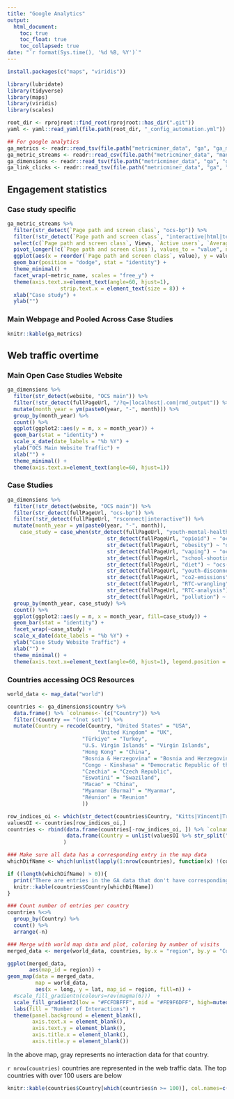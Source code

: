 ```yaml
---
title: "Google Analytics"
output:
  html_document:
    toc: true
    toc_float: true
    toc_collapsed: true
date: "`r format(Sys.time(), '%d %B, %Y')`"
---
```


```r

install.packages(c("maps", "viridis"))

library(lubridate)
library(tidyverse)
library(maps)
library(viridis)
library(scales)

root_dir <- rprojroot::find_root(rprojroot::has_dir(".git"))
yaml <- yaml::read_yaml(file.path(root_dir, "_config_automation.yml"))

## For google analytics
ga_metrics <- readr::read_tsv(file.path("metricminer_data", "ga", "ga_metrics.tsv"))
ga_metric_streams <- readr::read_csv(file.path("metricminer_data", "manual", "ga_report_csv_export.csv"))
ga_dimensions <- readr::read_tsv(file.path("metricminer_data", "ga", "ga_dimensions.tsv"))
ga_link_clicks <- readr::read_tsv(file.path("metricminer_data", "ga", "ga_link_clicks.tsv"))
```

## Engagement statistics

### Case study specific

```r
ga_metric_streams %>% 
  filter(str_detect(`Page path and screen class`, "ocs-bp")) %>% 
  filter(!str_detect(`Page path and screen class`, "interactive|html|templates")) %>% 
  select(c(`Page path and screen class`, Views, `Active users`, `Average engagement time per active user`, `Event count`)) %>% 
  pivot_longer(!c(`Page path and screen class`), values_to = "value", names_to = "metric_name") %>%
  ggplot(aes(x = reorder(`Page path and screen class`, value), y = value)) +
  geom_bar(position = "dodge", stat = "identity") +
  theme_minimal() +
  facet_wrap(~metric_name, scales = "free_y") + 
  theme(axis.text.x=element_text(angle=60, hjust=1), 
                 strip.text.x = element_text(size = 8)) +
  xlab("Case study") +
  ylab("")
```

### Main Webpage and Pooled Across Case Studies

```r
knitr::kable(ga_metrics)
```

## Web traffic overtime

### Main Open Case Studies Website

```r
ga_dimensions %>% 
  filter(str_detect(website, "OCS main")) %>%
  filter(!str_detect(fullPageUrl, "/?q=|localhost|.com|rmd_output")) %>%
  mutate(month_year = ym(paste0(year, "-", month))) %>%
  group_by(month_year) %>% 
  count() %>% 
  ggplot(ggplot2::aes(y = n, x = month_year)) + 
  geom_bar(stat = "identity") + 
  scale_x_date(date_labels = "%b %Y") + 
  ylab("OCS Main Website Traffic") +
  xlab("") +
  theme_minimal() +
  theme(axis.text.x=element_text(angle=60, hjust=1))
```

### Case Studies

```r
ga_dimensions %>%
  filter(!str_detect(website, "OCS main")) %>%
  filter(str_detect(fullPageUrl, "ocs-bp")) %>%
  filter(!str_detect(fullPageUrl, "rsconnect|interactive")) %>%
  mutate(month_year = ym(paste0(year, "-", month)),
    case_study = case_when(str_detect(fullPageUrl, "youth-mental-health") ~ "ocs-bp-youth-mental-health",
                                str_detect(fullPageUrl, "opioid") ~ "ocs-bp-opioid-rural-urban",
                                str_detect(fullPageUrl, "obesity") ~ "ocs-bp-rural-and-urban-obesity",
                                str_detect(fullPageUrl, "vaping") ~ "ocs-bp-vaping-case-study",
                                str_detect(fullPageUrl, "school-shootings") ~ "ocs-bp-school-shootings-dashboard",
                                str_detect(fullPageUrl, "diet") ~ "ocs-bp-diet",
                                str_detect(fullPageUrl, "youth-disconnection") ~ "ocs-bp-youth-disconnection",
                                str_detect(fullPageUrl, "co2-emissions") ~ "ocs-bp-co2-emissions",
                                str_detect(fullPageUrl, "RTC-wrangling") ~ "ocs-bp-RTC-wrangling",
                                str_detect(fullPageUrl, "RTC-analysis") ~ "ocs-bp-RTC_analysis",
                                str_detect(fullPageUrl, "pollution") ~ "ocs-bp-air-pollution")) %>%
  group_by(month_year, case_study) %>% 
  count() %>% 
  ggplot(ggplot2::aes(y = n, x = month_year, fill=case_study)) + 
  geom_bar(stat = "identity") + 
  facet_wrap(~case_study) +
  scale_x_date(date_labels = "%b %Y") + 
  ylab("Case Study Website Traffic") +
  xlab("") +
  theme_minimal() +
  theme(axis.text.x=element_text(angle=60, hjust=1), legend.position = "none")
```

### Countries accessing OCS Resources

```r
world_data <- map_data("world")

countries <- ga_dimensions$country %>%
  data.frame() %>% `colnames<-`(c("Country")) %>%
  filter(!Country == "(not set)") %>%
  mutate(Country = recode(Country, "United States" = "USA",
                             "United Kingdom" = "UK",
                        "Türkiye" = "Turkey",
                        "U.S. Virgin Islands" = "Virgin Islands",
                        "Hong Kong" = "China",
                        "Bosnia & Herzegovina" = "Bosnia and Herzegovina",
                        "Congo - Kinshasa" = "Democratic Republic of the Congo",
                        "Czechia" = "Czech Republic",
                        "Eswatini" = "Swaziland",
                        "Macao" = "China",
                        "Myanmar (Burma)" = "Myanmar",
                        "Réunion" = "Reunion"
                        )) 

row_indices_oi <- which(str_detect(countries$Country, "Kitts|Vincent|Trinidad"))
valuesOI <- countries[row_indices_oi,]
countries <- rbind(data.frame(countries[-row_indices_oi, ]) %>% `colnames<-`(c("Country")),
                   data.frame(Country = unlist(valuesOI %>% str_split(" & ")) %>% str_replace(., "St.", "Saint"))
                  )

### Make sure all data has a corresponding entry in the map data
whichDifName <- which(unlist(lapply(1:nrow(countries), function(x) !(countries$Country[x] %in% world_data$region))))

if ((length(whichDifName) > 0)){
  print("There are entries in the GA data that don't have corresponding entries in in the world map data")
  knitr::kable(countries$Country[whichDifName])
}

### Count number of entries per country
countries %<>%
  group_by(Country) %>% 
  count() %>%
  arrange(-n)

### Merge with world map data and plot, coloring by number of visits
merged_data <- merge(world_data, countries, by.x = "region", by.y = "Country", all.x = TRUE)

ggplot(merged_data,
       aes(map_id = region)) +
geom_map(data = merged_data,
         map = world_data,
         aes(x = long, y = lat, map_id = region, fill=n)) +
  #scale_fill_gradientn(colours=rev(magma(6)))  + 
  scale_fill_gradient2(low = "#FCFDBFFF", mid = "#FE9F6DFF", high=muted("#DE4968FF"), midpoint = floor(max(merged_data$n, na.rm=TRUE)/2), na.value = "#bebebe") +
  labs(fill = "Number of Interactions") +
  theme(panel.background = element_blank(), 
        axis.text.x = element_blank(), 
        axis.text.y = element_blank(), 
        axis.title.x = element_blank(), 
        axis.title.y = element_blank())
```

In the above map, gray represents no interaction data for that country.

`r nrow(countries)` countries are represented in the web traffic data. The top countries with over 100 users are below

```r
knitr::kable(countries$Country[which(countries$n >= 100)], col.names=c("Country"))
```
